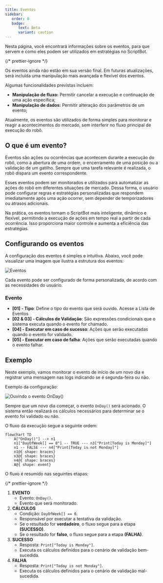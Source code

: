 ```yaml
---
title: Eventos
sidebar:
   order: 0
   badge:
      text: Beta
      variant: caution
---
```



Nesta página, você encontrará informações sobre os eventos, para que servem e como eles podem ser utilizados em estratégias no ScriptBot.

{/* prettier-ignore */}
<Aside>
Os eventos ainda não estão em sua versão final. Em futuras atualizações, será incluída uma manipulação mais avançada e flexível dos eventos.

Algumas funcionalidades previstas incluem:

-  **Manipulação de fluxo:** Permitir cancelar a execução e continuação de uma ação específica;
-  **Manipulação de dados:** Permitir alteração dos parâmetros de um evento;

Atualmente, os eventos são utilizados de forma simples para monitorar e reagir a acontecimentos do mercado, sem interferir no fluxo principal de execução do robô.

</Aside>

## O que é um evento?

Eventos são ações ou ocorrências que acontecem durante a execução do robô, como a abertura de uma ordem, o encerramento de uma posição ou a validação de um gatilho. Sempre que uma tarefa relevante é realizada, o robô dispara um evento correspondente.

Esses eventos podem ser monitorados e utilizados para automatizar as ações do robô em diferentes situações de mercado. Dessa forma, o usuário pode configurar regras e estratégias personalizadas que respondem imediatamente após uma ação ocorrer, sem depender de temporizadores ou atrasos adicionais.

Na prática, os eventos tornam o ScriptBot mais inteligente, dinâmico e flexível, permitindo a execução de ações em tempo real a partir de cada ocorrência. Isso proporciona maior controle e aumenta a eficiência das estratégias.

## Configurando os eventos

A configuração dos eventos é simples e intuitiva. Abaixo, você pode visualizar uma imagem que ilustra a estrutura dos eventos:

<ImgFrame>![Eventos](@src/assets/Events.png)</ImgFrame>

Cada evento pode ser configurado de forma personalizada, de acordo com as necessidades do usuário.

### Evento

-  **[01] - Tipo**: Define o tipo do evento que será ouvido. Acesse a <BaseLink href="/references/events/">Lista de Eventos</BaseLink>
-  **[02 & 03] - Cálculos de Validação**: São expressões condicionais que o sistema executa quando o evento for chamado.
-  **[04] - Executar em caso de sucesso**: Ações que serão executadas quando o evento for validado.
-  **[05] - Executar em caso de falha**: Ações que serão executadas quando o evento falhar.

## Exemplo

Neste exemplo, vamos monitorar o evento de início de um novo dia e registrar uma mensagem nas logs indicando se é segunda-feira ou não.

Exemplo da configuração:

<ImgFrame>![Ouvindo o evento OnDay()](@src/assets/EventEx01.png)</ImgFrame>

Sempre que um novo dia começar, o evento `OnDay()` será acionado. O sistema então realizará os cálculos necessários para determinar se o evento foi validado ou não.

O fluxo da execução segue a seguinte ordem:

<Preview>

```mermaid
flowchart TD
    A["OnDay()"] --> n1
    n1["DayOfWeek[] == 0"] -- TRUE --- n3["Print[Today is Monday]"]
    n1 -- FALSE --- n4["Print[Today is not Monday]"]
    n1@{ shape: braces}
    n3@{ shape: braces}
    n4@{ shape: braces}
    A@{ shape: event}
```

</Preview>

O fluxo é resumido nas seguintes etapas:

{/* prettier-ignore */}
<Steps>
1. **EVENTO**
   * Evento: `OnDay()`.
   * Evento que será monitorado.
2. **CÁLCULOS**
   * Condição: `DayOfWeek[] == 0`.
   * Responsável por executar a tentativa da validação.
   * Se o resultado for **verdadeiro**, o fluxo segue para a etapa **(SUCESSO)**.
   * Se o resultado for **falso**, o fluxo segue para a etapa **(FALHA)**.
3. **SUCESSO**
   * Resposta: `Print["Today is Monday"]`.
   * Executa os cálculos definidos para o cenário de validação bem-sucedida.
4. **FALHA**
   * Resposta: `Print["Today is not Monday"]`.
   * Executa os cálculos definidos para o cenário de validação mal-sucedida.
</Steps>
